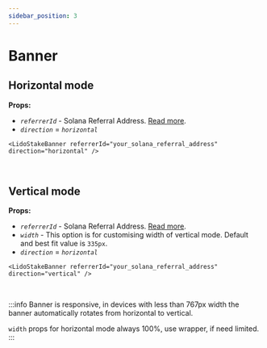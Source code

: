```yaml
---
sidebar_position: 3
---
```


# Banner


## Horizontal mode

**Props:**

- *`referrerId`* - Solana Referral Address. [Read more](https://help.lido.fi/en/articles/5847184-lido-referral-program-for-solana-integration-guide).
- *`direction`* = *`horizontal`*


```tsx
<LidoStakeBanner referrerId="your_solana_referral_address" direction="horizontal" />
```

<LidoStakeBanner referrerId="your_solana_referral_address" direction="horizontal" />

<br />

## Vertical mode

**Props:**

- *`referrerId`* - Solana Referral Address. [Read more](https://help.lido.fi/en/articles/5847184-lido-referral-program-for-solana-integration-guide).
- *`width`* - This option is for customising width of vertical mode. Default and best fit value is `335px`.
- *`direction`* = *`horizontal`*

```tsx
<LidoStakeBanner referrerId="your_solana_referral_address" direction="vertical" />
```

<LidoStakeBanner referrerId="your_solana_referral_address" direction="vertical" />


<br />

:::info
Banner is responsive, in devices with less than 767px width the banner automatically rotates from horizontal to vertical.

`width` props for horizontal mode always 100%, use wrapper, if need limited.
:::
